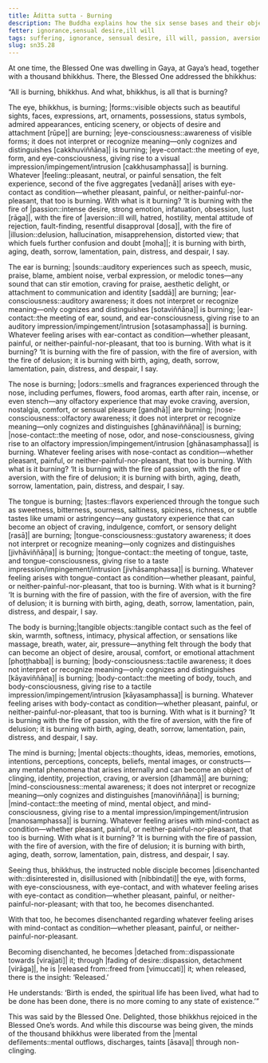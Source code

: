 ```yaml
---
title: Āditta sutta - Burning
description: The Buddha explains how the six sense bases and their objects are burning with the fires of passion, aversion, and delusion, and how to become disenchanted, dispassionate, and liberated.
fetter: ignorance,sensual desire,ill will
tags: suffering, ignorance, sensual desire, ill will, passion, aversion, delusion, disenchantment, dispassion, liberation, sn, sn35-44, sn35, six-sense bases
slug: sn35.28
---
```


At one time, the Blessed One was dwelling in Gaya, at Gaya’s head, together with a thousand bhikkhus. There, the Blessed One addressed the bhikkhus:

“All is burning, bhikkhus. And what, bhikkhus, is all that is burning?

The eye, bhikkhus, is burning; |forms::visible objects such as beautiful sights, faces, expressions, art, ornaments, possessions, status symbols, admired appearances, enticing scenery, or objects of desire and attachment [rūpe]| are burning; |eye-consciousness::awareness of visible forms; it does not interpret or recognize meaning—only cognizes and distinguishes [cakkhuviññāṇa]| is burning; |eye-contact::the meeting of eye, form, and eye-consciousness, giving rise to a visual impression/impingement/intrusion [cakkhusamphassa]| is burning. Whatever |feeling::pleasant, neutral, or painful sensation, the felt experience, second of the five aggregates [vedanā]| arises with eye-contact as condition—whether pleasant, painful, or neither-painful-nor-pleasant, that too is burning. With what is it burning? ‘It is burning with the fire of |passion::intense desire, strong emotion, infatuation, obsession, lust [rāga]|, with the fire of |aversion::ill will, hatred, hostility, mental attitude of rejection, fault-finding, resentful disapproval [dosa]|, with the fire of |illusion::delusion, hallucination, misapprehension, distorted view; that which fuels further confusion and doubt [moha]|; it is burning with birth, aging, death, sorrow, lamentation, pain, distress, and despair, I say.

The ear is burning; |sounds::auditory experiences such as speech, music, praise, blame, ambient noise, verbal expression, or melodic tones—any sound that can stir emotion, craving for praise, aesthetic delight, or attachment to communication and identity [saddā]| are burning; |ear-consciousness::auditory awareness; it does not interpret or recognize meaning—only cognizes and distinguishes [sotaviññāṇa]| is burning; |ear-contact::the meeting of ear, sound, and ear-consciousness, giving rise to an auditory impression/impingement/intrusion [sotasamphassa]| is burning. Whatever feeling arises with ear-contact as condition—whether pleasant, painful, or neither-painful-nor-pleasant, that too is burning. With what is it burning? ‘It is burning with the fire of passion, with the fire of aversion, with the fire of delusion; it is burning with birth, aging, death, sorrow, lamentation, pain, distress, and despair, I say.

The nose is burning; |odors::smells and fragrances experienced through the nose, including perfumes, flowers, food aromas, earth after rain, incense, or even stench—any olfactory experience that may evoke craving, aversion, nostalgia, comfort, or sensual pleasure [gandhā]| are burning; |nose-consciousness::olfactory awareness; it does not interpret or recognize meaning—only cognizes and distinguishes [ghānaviññāṇa]| is burning; |nose-contact::the meeting of nose, odor, and nose-consciousness, giving rise to an olfactory impression/impingement/intrusion [ghānasamphassa]| is burning. Whatever feeling arises with nose-contact as condition—whether pleasant, painful, or neither-painful-nor-pleasant, that too is burning. With what is it burning? ‘It is burning with the fire of passion, with the fire of aversion, with the fire of delusion; it is burning with birth, aging, death, sorrow, lamentation, pain, distress, and despair, I say.

The tongue is burning; |tastes::flavors experienced through the tongue such as sweetness, bitterness, sourness, saltiness, spiciness, richness, or subtle tastes like umami or astringency—any gustatory experience that can become an object of craving, indulgence, comfort, or sensory delight [rasā]| are burning; |tongue-consciousness::gustatory awareness; it does not interpret or recognize meaning—only cognizes and distinguishes [jivhāviññāṇa]| is burning; |tongue-contact::the meeting of tongue, taste, and tongue-consciousness, giving rise to a taste impression/impingement/intrusion [jivhāsamphassa]| is burning. Whatever feeling arises with tongue-contact as condition—whether pleasant, painful, or neither-painful-nor-pleasant, that too is burning. With what is it burning? ‘It is burning with the fire of passion, with the fire of aversion, with the fire of delusion; it is burning with birth, aging, death, sorrow, lamentation, pain, distress, and despair, I say.

The body is burning;|tangible objects::tangible contact such as the feel of skin, warmth, softness, intimacy, physical affection, or sensations like massage, breath, water, air, pressure—anything felt through the body that can become an object of desire, arousal, comfort, or emotional attachment [phoṭṭhabba]| is burning; |body-consciousness::tactile awareness; it does not interpret or recognize meaning—only cognizes and distinguishes [kāyaviññāṇa]| is burning; |body-contact::the meeting of body, touch, and body-consciousness, giving rise to a tactile impression/impingement/intrusion [kāyasamphassa]| is burning. Whatever feeling arises with body-contact as condition—whether pleasant, painful, or neither-painful-nor-pleasant, that too is burning. With what is it burning? ‘It is burning with the fire of passion, with the fire of aversion, with the fire of delusion; it is burning with birth, aging, death, sorrow, lamentation, pain, distress, and despair, I say.

The mind is burning; |mental objects::thoughts, ideas, memories, emotions, intentions, perceptions, concepts, beliefs, mental images, or constructs—any mental phenomena that arises internally and can become an object of clinging, identity, projection, craving, or aversion [dhammā]| are burning; |mind-consciousness::mental awareness; it does not interpret or recognize meaning—only cognizes and distinguishes [manoviññāṇa]| is burning; |mind-contact::the meeting of mind, mental object, and mind-consciousness, giving rise to a mental impression/impingement/intrusion [manosamphassa]| is burning. Whatever feeling arises with mind-contact as condition—whether pleasant, painful, or neither-painful-nor-pleasant, that too is burning. With what is it burning? ‘It is burning with the fire of passion, with the fire of aversion, with the fire of delusion; it is burning with birth, aging, death, sorrow, lamentation, pain, distress, and despair, I say.

Seeing thus, bhikkhus, the instructed noble disciple becomes |disenchanted with::disinterested in, disillusioned with [nibbindati]| the eye, with forms, with eye-consciousness, with eye-contact, and with whatever feeling arises with eye-contact as condition—whether pleasant, painful, or neither-painful-nor-pleasant; with that too, he becomes disenchanted.

With that too, he becomes disenchanted regarding whatever feeling arises with mind-contact as condition—whether pleasant, painful, or neither-painful-nor-pleasant.

Becoming disenchanted, he becomes |detached from::dispassionate towards [virajjati]| it; through |fading of desire::dispassion, detachment [virāga]|, he is |released from::freed from [vimuccati]| it; when released, there is the insight: ‘Released.’

He understands: ‘Birth is ended, the spiritual life has been lived, what had to be done has been done, there is no more coming to any state of existence.’”

This was said by the Blessed One. Delighted, those bhikkhus rejoiced in the Blessed One’s words. And while this discourse was being given, the minds of the thousand bhikkhus were liberated from the |mental defilements::mental outflows, discharges, taints [āsava]| through non-clinging.
